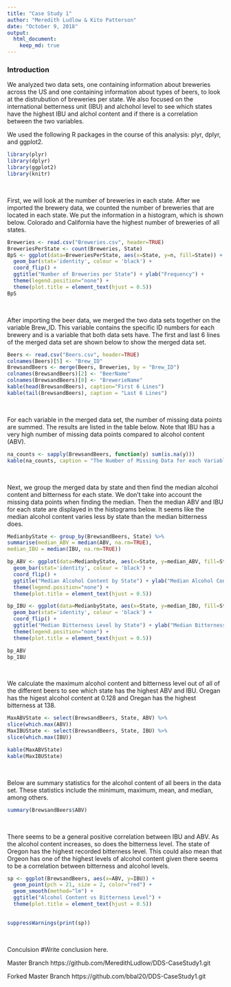 ```yaml
---
title: "Case Study 1"
author: "Meredith Ludlow & Kito Patterson"
date: "October 9, 2018"
output: 
  html_document:
    keep_md: true
---
```

### Introduction
We analyzed two data sets, one containing information about breweries across the US and one containing information about types of beers, to look at the distrubution of breweries per state. We also focused on the international betterness unit (IBU) and alchohol level to see which states have the highest IBU and alchol content and if there is a correlation between the two variables.
</br>

We used the following R packages in the course of this analysis: plyr, dplyr, and ggplot2.
```r
library(plyr)
library(dplyr)
library(ggplot2)
library(knitr)
```
</br>


First, we will look at the number of breweries in each state. After we imported the brewery data, we counted the number of breweries that are located in each state. We put the information in a histogram, which is shown below. Colorado and California have the highest number of breweries of all states.
```r
Breweries <- read.csv("Breweries.csv", header=TRUE)
BreweriesPerState <- count(Breweries, State)
BpS <- ggplot(data=BreweriesPerState, aes(x=State, y=n, fill=State)) + 
  geom_bar(stat='identity', colour = 'black') +
  coord_flip() + 
  ggtitle("Number of Breweries per State") + ylab("Frequency") +
  theme(legend.position="none") +
  theme(plot.title = element_text(hjust = 0.5))
BpS
```
</br>


After importing the beer data, we merged the two data sets together on the variable Brew_ID. This variable contains the specific ID numbers for each brewery and is a variable that both data sets have. The first and last 6 lines of the merged data set are shown below to show the merged data set.
```r
Beers <- read.csv("Beers.csv", header=TRUE)
colnames(Beers)[5] <- "Brew_ID"
BrewsandBeers <- merge(Beers, Breweries, by = "Brew_ID")
colnames(BrewsandBeers)[2] <- "BeerName"
colnames(BrewsandBeers)[8] <- "BrewerieName"
kable(head(BrewsandBeers), caption="First 6 Lines")
kable(tail(BrewsandBeers), caption = "Last 6 Lines")
```
</br>


For each variable in the merged data set, the number of missing data points are summed. The results are listed in the table below. Note that IBU has a very high number of missing data points compared to alcohol content (ABV).
```r
na_counts <- sapply(BrewsandBeers, function(y) sum(is.na(y)))
kable(na_counts, caption = "The Number of Missing Data for each Variable")
```
</br>


Next, we group the merged data by state and then find the median alcohol content and bitterness for each state. We don't take into account the missing data points when finding the median. Then the median ABV and IBU for each state are displayed in the histograms below. It seems like the median alcohol content varies less by state than the median bitterness does.
```r
MedianbyState <- group_by(BrewsandBeers, State) %>%
summarise(median_ABV = median(ABV, na.rm=TRUE),
median_IBU = median(IBU, na.rm=TRUE))

bp_ABV <- ggplot(data=MedianbyState, aes(x=State, y=median_ABV, fill=State)) +
  geom_bar(stat='identity', colour = 'black') +
  coord_flip() + 
  ggtitle("Median Alcohol Content by State") + ylab("Median Alcohol Content") +
  theme(legend.position="none") +
  theme(plot.title = element_text(hjust = 0.5))

bp_IBU <- ggplot(data=MedianbyState, aes(x=State, y=median_IBU, fill=State)) +
  geom_bar(stat='identity', colour = 'black') +
  coord_flip() + 
  ggtitle("Median Bitterness Level by State") + ylab("Median Bitterness") +
  theme(legend.position="none") +
  theme(plot.title = element_text(hjust = 0.5))

bp_ABV
bp_IBU
```
</br>


We calculate the maximum alcohol content and bitterness level out of all of the different beers to see which state has the highest ABV and IBU. Oregan has the higest alcohol content at 0.128 and Oregan has the highest bitterness at 138.
```r
MaxABVState <- select(BrewsandBeers, State, ABV) %>%
slice(which.max(ABV))
MaxIBUState <- select(BrewsandBeers, State, IBU) %>%
slice(which.max(IBU))

kable(MaxABVState)
kable(MaxIBUState)
```
</br>


Below are summary statistics for the alcohol content of all beers in the data set. These statistics include the minimum, maximum, mean, and median, among others.
```r
summary(BrewsandBeers$ABV)
```
</br>


There seems to be a general positive correlation between IBU and ABV. As the alcohol content increases, so does the bitterness level. The state of Oregon has the highest recorded bitterness level. This could also mean that Orgeon has one of the highest levels of alcohol content given there seems to be a correlation between bitterness and alcohol levels.
```r
sp <- ggplot(BrewsandBeers, aes(x=ABV, y=IBU)) + 
  geom_point(pch = 21, size = 2, color="red") +
  geom_smooth(method="lm") + 
  ggtitle("Alcohol Content vs Bitterness Level") +
  theme(plot.title = element_text(hjust = 0.5))
  

suppressWarnings(print(sp))
```
</br>


Conculsion
#Write conclusion here.
</br>


Master Branch
https://github.com/MeredithLudlow/DDS-CaseStudy1.git

Forked Master Branch
https://github.com/bbal20/DDS-CaseStudy1.git




